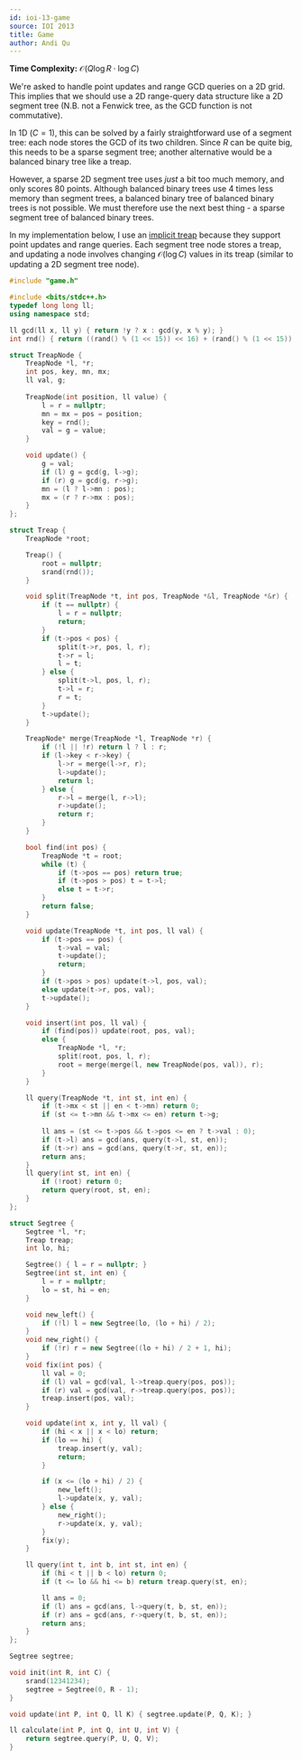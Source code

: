 ```yaml
---
id: ioi-13-game
source: IOI 2013
title: Game
author: Andi Qu
---
```


**Time Complexity:** $\mathcal O(Q \log R \cdot \log C)$

We're asked to handle point updates and range GCD queries on a 2D grid.
This implies that we should use a 2D range-query data structure like a 2D
segment tree (N.B. not a Fenwick tree, as the GCD function is not commutative).

In 1D ($C = 1$), this can be solved by a fairly straightforward use of a segment tree:
each node stores the GCD of its two children. Since $R$ can be quite big, this
needs to be a sparse segment tree; another alternative would be a balanced binary
tree like a treap.

However, a sparse 2D segment tree uses *just* a bit too much memory, and only 
scores 80 points. Although balanced binary trees use 4 times less memory than
segment trees, a balanced binary tree of balanced binary trees is not possible.
We must therefore use the next best thing - a sparse segment tree of balanced
binary trees.

In my implementation below, I use an
[implicit treap](https://cp-algorithms.com/data_structures/treap.html#toc-tgt-6)
because they support point updates and range queries. Each segment tree node
stores a treap, and updating a node involves changing $\mathcal O(\log C)$ values
in its treap (similar to updating a 2D segment tree node).

```cpp
#include "game.h"

#include <bits/stdc++.h>
typedef long long ll;
using namespace std;

ll gcd(ll x, ll y) { return !y ? x : gcd(y, x % y); }
int rnd() { return ((rand() % (1 << 15)) << 16) + (rand() % (1 << 15)); }

struct TreapNode {
	TreapNode *l, *r;
	int pos, key, mn, mx;
	ll val, g;
	
	TreapNode(int position, ll value) {
		l = r = nullptr;
		mn = mx = pos = position;
		key = rnd();
		val = g = value;
	}

	void update() {
		g = val;
		if (l) g = gcd(g, l->g);
		if (r) g = gcd(g, r->g);
		mn = (l ? l->mn : pos);
		mx = (r ? r->mx : pos);
	}
};

struct Treap {
	TreapNode *root;

	Treap() {
		root = nullptr;
		srand(rnd());
	}

	void split(TreapNode *t, int pos, TreapNode *&l, TreapNode *&r) {
		if (t == nullptr) {
			l = r = nullptr;
			return;
		}
		if (t->pos < pos) {
			split(t->r, pos, l, r);
			t->r = l;
			l = t;
		} else {
			split(t->l, pos, l, r);
			t->l = r;
			r = t;
		}
		t->update();
	}

	TreapNode* merge(TreapNode *l, TreapNode *r) {
		if (!l || !r) return l ? l : r;
		if (l->key < r->key) {
			l->r = merge(l->r, r);
			l->update();
			return l;
		} else {
			r->l = merge(l, r->l);
			r->update();
			return r;
		}
	}

	bool find(int pos) {
		TreapNode *t = root;
		while (t) {
			if (t->pos == pos) return true;
			if (t->pos > pos) t = t->l;
			else t = t->r;
		}
		return false;
	}

	void update(TreapNode *t, int pos, ll val) {
		if (t->pos == pos) {
			t->val = val;
			t->update();
			return;
		}
		if (t->pos > pos) update(t->l, pos, val);
		else update(t->r, pos, val);
		t->update();
	}

	void insert(int pos, ll val) {
		if (find(pos)) update(root, pos, val);
		else {
			TreapNode *l, *r;
			split(root, pos, l, r);
			root = merge(merge(l, new TreapNode(pos, val)), r);
		}
	}

	ll query(TreapNode *t, int st, int en) {
		if (t->mx < st || en < t->mn) return 0;
		if (st <= t->mn && t->mx <= en) return t->g;
		
		ll ans = (st <= t->pos && t->pos <= en ? t->val : 0);
		if (t->l) ans = gcd(ans, query(t->l, st, en));
		if (t->r) ans = gcd(ans, query(t->r, st, en));
		return ans;
	}
	ll query(int st, int en) {
		if (!root) return 0;
		return query(root, st, en);
	}
};

struct Segtree {
	Segtree *l, *r;
	Treap treap;
	int lo, hi;

	Segtree() { l = r = nullptr; }
	Segtree(int st, int en) {
		l = r = nullptr;
		lo = st, hi = en;
	}

	void new_left() {
		if (!l) l = new Segtree(lo, (lo + hi) / 2);
	}
	void new_right() {
		if (!r) r = new Segtree((lo + hi) / 2 + 1, hi);
	}
	void fix(int pos) {
		ll val = 0;
		if (l) val = gcd(val, l->treap.query(pos, pos));
		if (r) val = gcd(val, r->treap.query(pos, pos));
		treap.insert(pos, val);
	}

	void update(int x, int y, ll val) {
		if (hi < x || x < lo) return;
		if (lo == hi) {
			treap.insert(y, val);
			return;
		}

		if (x <= (lo + hi) / 2) {
			new_left();
			l->update(x, y, val);
		} else {
			new_right();
			r->update(x, y, val);
		}
		fix(y);
	}

	ll query(int t, int b, int st, int en) {
		if (hi < t || b < lo) return 0;
		if (t <= lo && hi <= b) return treap.query(st, en);

		ll ans = 0;
		if (l) ans = gcd(ans, l->query(t, b, st, en));
		if (r) ans = gcd(ans, r->query(t, b, st, en));
		return ans;
	}
};

Segtree segtree;

void init(int R, int C) {
	srand(12341234);
	segtree = Segtree(0, R - 1);
}

void update(int P, int Q, ll K) { segtree.update(P, Q, K); }

ll calculate(int P, int Q, int U, int V) {
	return segtree.query(P, U, Q, V);
}
```
